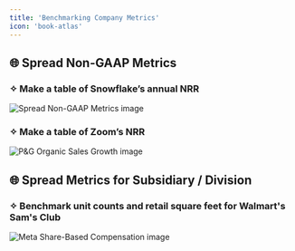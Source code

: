 ```yaml
---
title: 'Benchmarking Company Metrics'
icon: 'book-atlas'
---
```


## 🌐 Spread Non-GAAP Metrics
### ✧ Make a table of Snowflake’s annual NRR
<img
	src="/images/useCases/benchmarking-company-metrics-image1.jpg"
	alt="Spread Non-GAAP Metrics image"
/>

### ✧ Make a table of Zoom’s NRR
<img
	src="/images/useCases/benchmarking-company-metrics-image2.jpg"
	alt="P&G Organic Sales Growth image"
/>

## 🌐 Spread Metrics for Subsidiary / Division
### ✧ Benchmark unit counts and retail square feet for Walmart's Sam's Club
<img
	className="block dark:hidden"
	src="/images/useCases/benchmarking-company-metrics-image3.jpg"
	alt="Meta Share-Based Compensation image"
/>